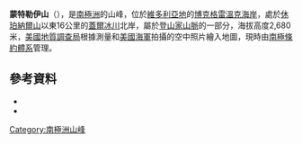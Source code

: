 {{coord|73|4|S|166|11|E|source:GNIS|display=title}}

'''蒙特勒伊山'''（{{lang-en|Mount Montreuil}}），是[[南極洲|南極洲]]的山峰，位於[[維多利亞地|維多利亞地]]的[[博克格雷溫克海岸|博克格雷溫克海岸]]，處於[[休珀納爾山|休珀納爾山]]以東16公里的[[蓋爾冰川|蓋爾冰川]]北岸，屬於[[登山家山脈|登山家山脈]]的一部分，海拔高度2,680米，[[美國地質調查局|美國地質調查局]]根據測量和[[美國海軍|美國海軍]]拍攝的空中照片繪入地圖，現時由[[南極條約體系|南極條約體系]]管理。

==參考資料==
*{{cite gnis | type = antarid | id = 10184| name = Mount Montreuil | accessdate = 2013-11-01}}
*{{usgs-gazetteer|id=10184}}

{{DEFAULTSORT:Mount Montreuil}}
[[Category:南極洲山峰|Category:南極洲山峰]]


{{BorchgrevinkCoast-geo-stub}}